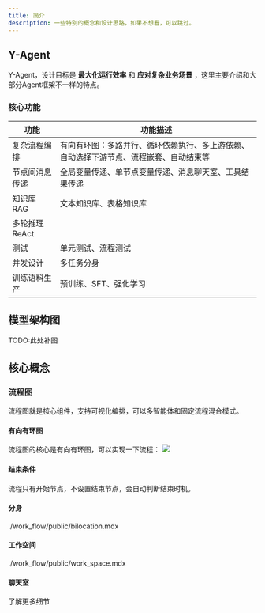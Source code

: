 ```yaml
---
title: 简介
description: 一些特别的概念和设计思路，如果不想看，可以跳过。
---
```


## Y-Agent
Y-Agent，设计目标是 **最大化运行效率** 和 **应对复杂业务场景** ，这里主要介绍和大部分Agent框架不一样的特点。

### 核心功能

| 功能         | 功能描述                                                                 |
|------------------|--------------------------------------------------------------------------|
| 复杂流程编排     | 有向有环图：多路并行、循环依赖执行、多上游依赖、自动选择下游节点、流程嵌套、自动结束等 |
| 节点间消息传递   | 全局变量传递、单节点变量传递、消息聊天室、工具结果传递                             |
| 知识库RAG        | 文本知识库、表格知识库                                                           |
| 多轮推理ReAct    |                                                                          |
| 测试             | 单元测试、流程测试                                                             |
| 并发设计         | 多任务分身                                                                 |
| 训练语料生产     | 预训练、SFT、强化学习                                                          |


## 模型架构图
TODO:此处补图

## 核心概念
### 流程图
流程图就是核心组件，支持可视化编排，可以多智能体和固定流程混合模式。
#### 有向有环图
流程图的核心是有向有环图，可以实现一下流程：
![](../imgs/flow_chart.png)


#### 结束条件
流程只有开始节点，不设置结束节点，会自动判断结束时机。
#### 分身

<include>./work_flow/public/bilocation.mdx</include>

#### 工作空间

<include>./work_flow/public/work_space.mdx</include>

#### 聊天室


了解更多细节